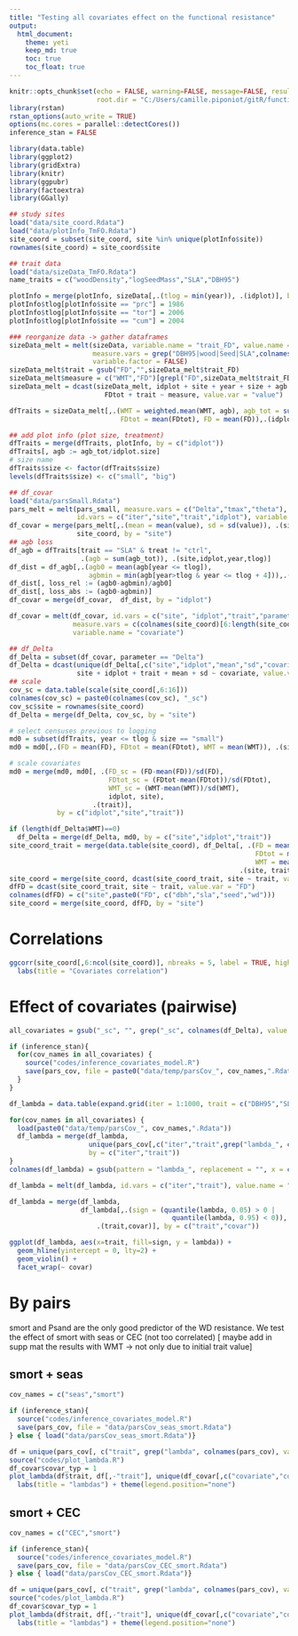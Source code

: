 ```yaml
---
title: "Testing all covariates effect on the functional resistance"
output: 
  html_document:
    theme: yeti
    keep_md: true
    toc: true
    toc_float: true
---
```



```r
knitr::opts_chunk$set(echo = FALSE, warning=FALSE, message=FALSE, results='hide',
                      root.dir = "C:/Users/camille.piponiot/gitR/functional_trajectories_TmFO")
library(rstan)
rstan_options(auto_write = TRUE)
options(mc.cores = parallel::detectCores())
inference_stan = FALSE

library(data.table)
library(ggplot2)
library(gridExtra)
library(knitr)
library(ggpubr)
library(factoextra)
library(GGally)
```

```r
## study sites
load("data/site_coord.Rdata")
load("data/plotInfo_TmFO.Rdata")
site_coord = subset(site_coord, site %in% unique(plotInfo$site))
rownames(site_coord) = site_coord$site

## trait data
load("data/sizeData_TmFO.Rdata")
name_traits = c("woodDensity","logSeedMass","SLA","DBH95")

plotInfo = merge(plotInfo, sizeData[,.(tlog = min(year)), .(idplot)], by = "idplot")
plotInfo$tlog[plotInfo$site == "prc"] = 1986
plotInfo$tlog[plotInfo$site == "tor"] = 2006
plotInfo$tlog[plotInfo$site == "cum"] = 2004

### reorganize data -> gather dataframes
sizeData_melt = melt(sizeData, variable.name = "trait_FD", value.name = "value", 
                     measure.vars = grep("DBH95|wood|Seed|SLA",colnames(sizeData)), 
                     variable.factor = FALSE)
sizeData_melt$trait = gsub("FD","",sizeData_melt$trait_FD)
sizeData_melt$measure = c("WMT","FD")[grepl("FD",sizeData_melt$trait_FD)+1]
sizeData_melt = dcast(sizeData_melt, idplot + site + year + size + agb + 
                        FDtot + trait ~ measure, value.var = "value")

dfTraits = sizeData_melt[,.(WMT = weighted.mean(WMT, agb), agb_tot = sum(agb), 
                            FDtot = mean(FDtot), FD = mean(FD)),.(idplot, year, trait, size)] ## FD must be calculated for each new plot

## add plot info (plot size, treatment)
dfTraits = merge(dfTraits, plotInfo, by = c("idplot"))
dfTraits[, agb := agb_tot/idplot.size]
# size name
dfTraits$size <- factor(dfTraits$size)
levels(dfTraits$size) <- c("small", "big")

## df_covar
load("data/parsSmall.Rdata")
pars_melt = melt(pars_small, measure.vars = c("Delta","tmax","theta"), 
                 id.vars = c("iter","site","trait","idplot"), variable.name = "parameter")
df_covar = merge(pars_melt[,.(mean = mean(value), sd = sd(value)), .(site, trait, parameter, idplot)],
                 site_coord, by = "site")
## agb loss
df_agb = dfTraits[trait == "SLA" & treat != "ctrl",
                  .(agb = sum(agb_tot)), .(site,idplot,year,tlog)]
df_dist = df_agb[,.(agb0 = mean(agb[year <= tlog]), 
                    agbmin = min(agb[year>tlog & year <= tlog + 4])),.(idplot)]
df_dist[, loss_rel := (agb0-agbmin)/agb0]
df_dist[, loss_abs := (agb0-agbmin)]
df_covar = merge(df_covar,  df_dist, by = "idplot")

df_covar = melt(df_covar, id.vars = c("site", "idplot","trait","parameter","mean","sd"), 
                measure.vars = c(colnames(site_coord)[6:length(site_coord)],"loss_rel","loss_abs"), 
                variable.name = "covariate")

## df_Delta
df_Delta = subset(df_covar, parameter == "Delta")
df_Delta = dcast(unique(df_Delta[,c("site","idplot","mean","sd","covariate","value","trait")]), 
                 site + idplot + trait + mean + sd ~ covariate, value.var = "value")
## scale
cov_sc = data.table(scale(site_coord[,6:16]))
colnames(cov_sc) = paste0(colnames(cov_sc), "_sc")
cov_sc$site = rownames(site_coord)
df_Delta = merge(df_Delta, cov_sc, by = "site")
```

```r
# select censuses previous to logging
md0 = subset(dfTraits, year <= tlog & size == "small")
md0 = md0[,.(FD = mean(FD), FDtot = mean(FDtot), WMT = mean(WMT)), .(site,idplot,trait)]

# scale covariates
md0 = merge(md0, md0[, .(FD_sc = (FD-mean(FD))/sd(FD), 
                         FDtot_sc = (FDtot-mean(FDtot))/sd(FDtot),
                         WMT_sc = (WMT-mean(WMT))/sd(WMT), 
                         idplot, site), 
                     .(trait)],
            by = c("idplot","site","trait"))

if (length(df_Delta$WMT)==0) 
  df_Delta = merge(df_Delta, md0, by = c("site","idplot","trait"))
site_coord_trait = merge(data.table(site_coord), df_Delta[, .(FD = mean(FD), 
                                                              FDtot = mean(FDtot),
                                                              WMT = mean(WMT)), 
                                                          .(site, trait)], by = "site")
site_coord = merge(site_coord, dcast(site_coord_trait, site ~ trait, value.var = "WMT"), by = "site")
dfFD = dcast(site_coord_trait, site ~ trait, value.var = "FD")
colnames(dfFD) = c("site",paste0("FD", c("dbh","sla","seed","wd")))
site_coord = merge(site_coord, dfFD, by = "site")
```

# Correlations 

```r
ggcorr(site_coord[,6:ncol(site_coord)], nbreaks = 5, label = TRUE, high="red",low="red",middle = "blue") + 
  labs(title = "Covariates correlation") 
```


# Effect of covariates (pairwise)

```r
all_covariates = gsub("_sc", "", grep("_sc", colnames(df_Delta), value = T))

if (inference_stan){
  for(cov_names in all_covariates) {
    source("codes/inference_covariates_model.R")
    save(pars_cov, file = paste0("data/temp/parsCov_", cov_names,".Rdata"))
  }
}

df_lambda = data.table(expand.grid(iter = 1:1000, trait = c("DBH95","SLA","logSeedMass","woodDensity")))

for(cov_names in all_covariates) {
  load(paste0("data/temp/parsCov_", cov_names,".Rdata"))
  df_lambda = merge(df_lambda, 
                    unique(pars_cov[,c("iter","trait",grep("lambda_", colnames(pars_cov), value=T)), with = FALSE]), 
                    by = c("iter","trait"))
}
colnames(df_lambda) = gsub(pattern = "lambda_", replacement = "", x = colnames(df_lambda))

df_lambda = melt(df_lambda, id.vars = c("iter","trait"), value.name = "lambda", variable.name = "covar")

df_lambda = merge(df_lambda, 
                  df_lambda[,.(sign = (quantile(lambda, 0.05) > 0 | 
                                         quantile(lambda, 0.95) < 0)),
                      .(trait,covar)], by = c("trait","covar"))
```

```r
ggplot(df_lambda, aes(x=trait, fill=sign, y = lambda)) + 
  geom_hline(yintercept = 0, lty=2) + 
  geom_violin() + 
  facet_wrap(~ covar)
```

# By pairs {.tabset .tabset-pills}

smort and Psand are the only good predictor of the WD resistance.
We test the effect of smort with seas or CEC (not too correlated)
[ maybe add in supp mat the results with WMT -> not only due to initial trait value]

## smort + seas 

```r
cov_names = c("seas","smort")

if (inference_stan){
  source("codes/inference_covariates_model.R")
  save(pars_cov, file = "data/parsCov_seas_smort.Rdata")
} else { load("data/parsCov_seas_smort.Rdata")}

```

```r
df = unique(pars_cov[, c("trait", grep("lambda", colnames(pars_cov), value = TRUE)), with = F])
source("codes/plot_lambda.R")
df_covar$covar_typ = 1
plot_lambda(df$trait, df[,-"trait"], unique(df_covar[,c("covariate","covar_typ")])) + 
  labs(title = "lambdas") + theme(legend.position="none")
```

## smort + CEC

```r
cov_names = c("CEC","smort")

if (inference_stan){
  source("codes/inference_covariates_model.R")
  save(pars_cov, file = "data/parsCov_CEC_smort.Rdata")
} else { load("data/parsCov_CEC_smort.Rdata")}

```

```r
df = unique(pars_cov[, c("trait", grep("lambda", colnames(pars_cov), value = TRUE)), with = F])
source("codes/plot_lambda.R")
df_covar$covar_typ = 1
plot_lambda(df$trait, df[,-"trait"], unique(df_covar[,c("covariate","covar_typ")])) + 
  labs(title = "lambdas") + theme(legend.position="none")
```